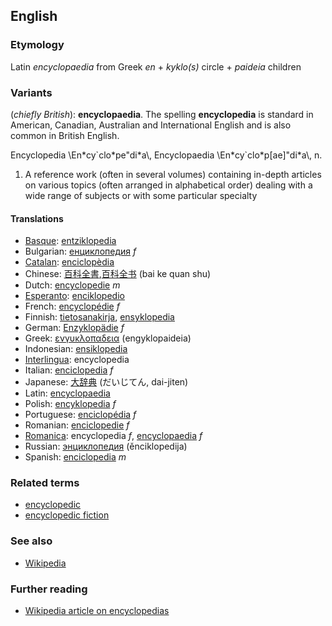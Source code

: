 ==English==
===Etymology===
Latin ''encyclopaedia'' from Greek ''en'' + ''kyklo(s)'' circle + ''paideia'' children

===Variants===
(''chiefly British''): '''encyclopaedia'''.  The spelling '''encyclopedia''' is standard in American, Canadian, Australian and International English and is also common in British English.

<!--Hm, this definition looks as though it has been lifted from somewhere.  Do we have permission?-->
Encyclopedia \En*cy`clo*pe"di*a\, Encyclopaedia
\En*cy`clo*p[ae]"di*a\, n.
# A reference work (often in several volumes) containing in-depth articles on various topics (often arranged in alphabetical order) dealing with a wide range of subjects or with some particular specialty

====Translations====
*[[Basque]]: [[entziklopedia]]
*Bulgarian: [[енциклопедия]] ''f''
*[[Catalan]]: [[enciclopèdia]]
*Chinese: [[百科全書]],[[百科全书]] (bai ke quan shu) 
*Dutch: [[encyclopedie]] ''m''
*[[Esperanto]]: [[enciklopedio]]
*French: [[encyclopédie]] ''f''
*Finnish: [[tietosanakirja]], [[ensyklopedia]]
*German: [[Enzyklopädie]] ''f''
*Greek: [[ενγυκλοπαδεια]] (engyklopaideia)
*Indonesian: [[ensiklopedia]]
*[[Interlingua]]: encyclopedia
*Italian: [[enciclopedia]] ''f''
*Japanese: [[大辞典]] (だいじてん, dai-jiten)
*Latin: [[encyclopaedia]]
*Polish: [[encyklopedia]] ''f''
*Portuguese: [[enciclopédia]] ''f''
*Romanian: [[enciclopedie]] ''f''
*[[Romanica]]: encyclopedia ''f'', [[encyclopaedia]] ''f''
*Russian: [[энциклопедия]] (ěnciklopedija)
*Spanish: [[enciclopedia]] ''m''

===Related terms===
*[[encyclopedic]]
*[[encyclopedic fiction]]

===See also===
*[[Wikipedia]]

===Further reading===
*[[en:Encyclopedia|Wikipedia article on encyclopedias]]